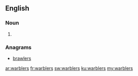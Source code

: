 ==English==

===Noun===
{{head|en}}

# {{plural of|warbler}}

===Anagrams===
* [[brawlers#English|brawlers]]

[[ar:warblers]]
[[fr:warblers]]
[[sw:warblers]]
[[ku:warblers]]
[[my:warblers]]